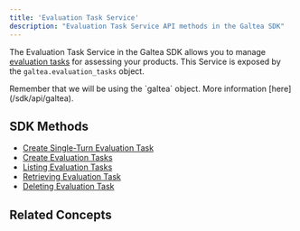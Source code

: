 ```yaml
---
title: 'Evaluation Task Service'
description: "Evaluation Task Service API methods in the Galtea SDK"
---
```



The Evaluation Task Service in the Galtea SDK allows you to manage [evaluation tasks](/concepts/product/version/session/evaluation-task) for assessing your products.
This Service is exposed by the `galtea.evaluation_tasks` object.

<Info>
  Remember that we will be using the `galtea` object. More information [here](/sdk/api/galtea).
</Info>

## SDK Methods
- [Create Single-Turn Evaluation Task](/sdk/api/evaluation-task/create-single-turn)
- [Create Evaluation Tasks](/sdk/api/evaluation-task/create)
- [Listing Evaluation Tasks](/sdk/api/evaluation-task/list)
- [Retrieving Evaluation Task](/sdk/api/evaluation-task/get)
- [Deleting Evaluation Task](/sdk/api/evaluation-task/delete)

## Related Concepts

<EvaluationTaskCard />